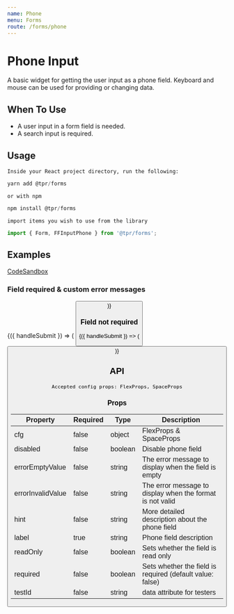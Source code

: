 ```yaml
---
name: Phone
menu: Forms
route: /forms/phone
---
```



# Phone Input

A basic widget for getting the user input as a phone field. Keyboard and mouse can be used for providing or changing data.

## When To Use

- A user input in a form field is needed.
- A search input is required.

## Usage

`Inside your React project directory, run the following:`

```js
yarn add @tpr/forms
```

`or with npm`

```js
npm install @tpr/forms
```

`import items you wish to use from the library`

```js
import { Form, FFInputPhone } from '@tpr/forms';
```

## Examples

[CodeSandbox](https://codesandbox.io)

### Field required & custom error messages

<Playground>
	<Form onSubmit={console.log}>
		{({ handleSubmit }) => (
			<form onSubmit={handleSubmit} noValidate>
				<FFInputPhone
					name="phone_number"
					label="Phone Number"
					placeholder="07543 221 321"
					hint="Must be a UK number and 11 digits long"
					cfg={{ my: 5 }}
					required={true}
					errorEmptyValue="Enter a telephone number"
					errorInvalidValue="Enter a telephone number in the correct format, like 01632 960 001, 07700 900 982 or +44 808 157 019"
				/>
				<button type="submit" style={{ display: 'none' }} children="Submit" />
			</form>
		)}
	</Form>
</Playground>

### Field not required

<Playground>
	<Form onSubmit={console.log}>
		{({ handleSubmit }) => (
			<form onSubmit={handleSubmit}>
				<FFInputPhone
					name="phone_number2"
					label="Phone Number"
					placeholder="07543 221 321"
					hint="Must be a UK number and 11 digits long"
					cfg={{ my: 5 }}
				/>
				<button type="submit" style={{ display: 'none' }} children="Submit" />
			</form>
		)}
	</Form>
</Playground>

## API

```
Accepted config props: FlexProps, SpaceProps
```

### Props

| Property          | Required | Type    | Description                                               |
| ----------------- | -------- | ------- | --------------------------------------------------------- |
| cfg               | false    | object  | FlexProps & SpaceProps                                    |
| disabled          | false    | boolean | Disable phone field                                       |
| errorEmptyValue   | false    | string  | The error message to display when the field is empty      |
| errorInvalidValue | false    | string  | The error message to display when the format is not valid |
| hint              | false    | string  | More detailed description about the phone field           |
| label             | true     | string  | Phone field description                                   |
| readOnly          | false    | boolean | Sets whether the field is read only                       |
| required          | false    | boolean | Sets whether the field is required (default value: false) |
| testId            | false    | string  | data attribute for testers                                |
